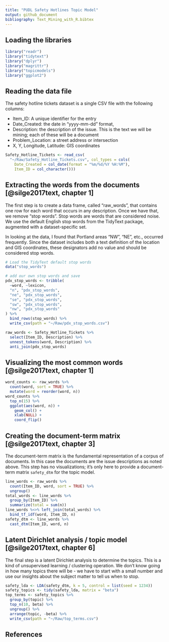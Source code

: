 ```yaml
---
title: "PUDL Safety Hotlines Topic Model"
output: github_document
bibliography: Text_Mining_with_R.bibtex
---
```


## Loading the libraries
```r
library("readr")
library("tidytext")
library("dplyr")
library("magrittr")
library("topicmodels")
library("ggplot2")
```

## Reading the data file
The safety hotline tickets dataset is a single CSV file with the following columns:

* Item_ID: A unique identifier for the entry
* Date_Created: the date in "yyyy-mm-dd" format,
* Description: the description of the issue. This is the text we will be mining; each of these will be a document
* Problem_Location: a street address or intersection
* X, Y, Longitude, Latitude: GIS coordinates

```r
Safety_Hotline_Tickets <- read_csv(
  "~/Raw/Safety_Hotline_Tickets.csv", col_types = cols(
    Date_Created = col_date(format = "%m/%d/%Y %H:%M"),
    Item_ID = col_character()))
```

## Extracting the words from the documents [@silge2017text, chapter 1]
The first step is to create a data frame, called "raw_words", that contains one row for each word that occurs in any description. Once we have that, we remove "stop words". Stop words are words that are considered noise. We use the default English stop words from the TidyText package, augmented with a dataset-specific set.

In looking at the data, I found that Portland areas "NW", "NE", etc., occurred frequently. Since the dataset includes both a text definition of the location and GIS coordinates, these designators add no value and should be considered stop words.

```r
# Load the TidyText default stop words
data("stop_words")

# add our own stop words and save
pdx_stop_words <- tribble(
  ~word, ~lexicon,
  "n", "pdx_stop_words",
  "ne", "pdx_stop_words",
  "se", "pdx_stop_words",
  "sw", "pdx_stop_words",
  "nw", "pdx_stop_words"
) %>% 
  bind_rows(stop_words) %>% 
  write_csv(path = "~/Raw/pdx_stop_words.csv")

raw_words <- Safety_Hotline_Tickets %>% 
  select(Item_ID, Description) %>% 
  unnest_tokens(word, Description) %>% 
  anti_join(pdx_stop_words)
```
## Visualizing the most common words [@silge2017text, chapter 1]
```r
word_counts <- raw_words %>%
  count(word, sort = TRUE) %>% 
  mutate(word = reorder(word, n))
word_counts %>% 
  top_n(15) %>% 
  ggplot(aes(word, n)) +
    geom_col() +
    xlab(NULL) +
    coord_flip()
```

## Creating the document-term matrix [@silge2017text, chapter 3]
The document-term matrix is the fundamental representation of a corpus of documents. In this case the documents are the issue descriptions as noted above. This step has no visualizations; it's only here to provide a document-term matrix `safety_dtm` for the topic model.

```r
line_words <- raw_words %>% 
  count(Item_ID, word, sort = TRUE) %>% 
  ungroup()
total_words <- line_words %>% 
  group_by(Item_ID) %>% 
  summarize(total = sum(n))
line_words %<>% left_join(total_words) %>% 
  bind_tf_idf(word, Item_ID, n)
safety_dtm <- line_words %>% 
  cast_dtm(Item_ID, word, n)
```

## Latent Dirichlet analysis / topic model [@silge2017text, chapter 6]
The final step is a latent Dirichlet analysis to determine the topics. This is a kind of unsupervised learning / clustering operation. We don't know going in how many topics there will be - we have to start with a small number and use our insights about the subject matter to tell us when to stop.
```r
safety_lda <- LDA(safety_dtm, k = 5, control = list(seed = 1234))
safety_topics <- tidy(safety_lda, matrix = "beta")
top_terms <- safety_topics %>%
  group_by(topic) %>%
  top_n(10, beta) %>%
  ungroup() %>%
  arrange(topic, -beta) %>% 
  write_csv(path = "~/Raw/top_terms.csv")
```

## References
